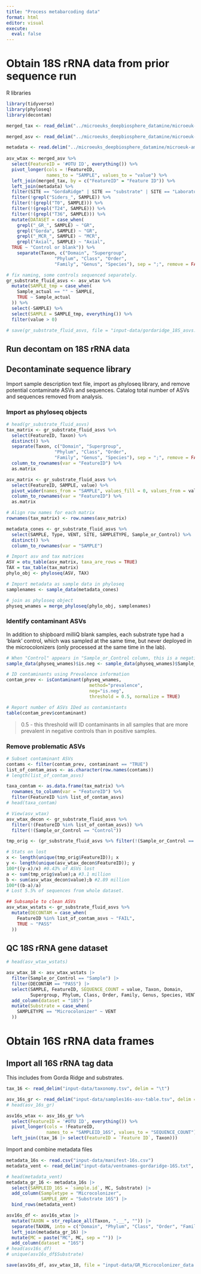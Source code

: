 ```yaml
---
title: "Process metabarcoding data"
format: html
editor: visual
execute: 
  eval: false
---
```


# Obtain 18S rRNA data from prior sequence run

R libraries

```r
library(tidyverse)
library(phyloseq)
library(decontam)
```

```r
merged_tax <- read_delim("../microeuks_deepbiosphere_datamine/microeuk-amplicon-survey/data-input/taxonomy.tsv", delim = "\t")

merged_asv <- read_delim("../microeuks_deepbiosphere_datamine/microeuk-amplicon-survey/data-input/microeuk-merged-asv-table.tsv", delim = "\t", skip = 1)

metadata <- read.delim("../microeuks_deepbiosphere_datamine/microeuk-amplicon-survey/data-input/samplelist-metadata.txt")
 
asv_wtax <- merged_asv %>%
  select(FeatureID = '#OTU ID', everything()) %>%
  pivot_longer(cols = !FeatureID,
               names_to = "SAMPLE", values_to = "value") %>%
  left_join(merged_tax, by = c("FeatureID" = "Feature ID")) %>%
  left_join(metadata) %>%
  filter(SITE == "GordaRidge" | SITE == "substrate" | SITE == "Laboratory") %>%
  filter(!grepl("Siders_", SAMPLE)) %>%
  filter(!(grepl("T0", SAMPLE))) %>%
  filter(!(grepl("T24", SAMPLE))) %>%
  filter(!(grepl("T36", SAMPLE))) %>%
  mutate(DATASET = case_when(
    grepl("_GR_", SAMPLE) ~ "GR",
    grepl("Gorda", SAMPLE) ~ "GR",
    grepl("_MCR_", SAMPLE) ~ "MCR",
    grepl("Axial", SAMPLE) ~ "Axial",
  TRUE ~ "Control or blank")) %>%
    separate(Taxon, c("Domain", "Supergroup",
                  "Phylum", "Class", "Order",
                  "Family", "Genus", "Species"), sep = ";", remove = FALSE)

# fix naming, some controls sequenced separately.
gr_substrate_fluid_asvs <- asv_wtax %>%
  mutate(SAMPLE_tmp = case_when(
    Sample_actual == "" ~ SAMPLE,
    TRUE ~ Sample_actual
  )) %>%
  select(-SAMPLE) %>%
  select(SAMPLE = SAMPLE_tmp, everything()) %>%
  filter(value > 0)

# save(gr_substrate_fluid_asvs, file = "input-data/gordaridge_18S_asvs.RData")
```

## Run decontam on 18S rRNA data

## Decontaminate sequence library

Import sample description text file, import as phyloseq library, and remove potential contaminate ASVs and sequences. Catalog total number of ASVs and sequences removed from analysis.

### Import as phyloseq objects

```r
# head(gr_substrate_fluid_asvs)
tax_matrix <- gr_substrate_fluid_asvs %>% 
  select(FeatureID, Taxon) %>% 
  distinct() %>% 
  separate(Taxon, c("Domain", "Supergroup", 
                  "Phylum", "Class", "Order",
                  "Family", "Genus", "Species"), sep = ";", remove = FALSE) %>% 
  column_to_rownames(var = "FeatureID") %>% 
  as.matrix

asv_matrix <- gr_substrate_fluid_asvs %>% 
  select(FeatureID, SAMPLE, value) %>% 
  pivot_wider(names_from = "SAMPLE", values_fill = 0, values_from = value) %>% 
  column_to_rownames(var = "FeatureID") %>% 
  as.matrix

# Align row names for each matrix
rownames(tax_matrix) <- row.names(asv_matrix)

metadata_cones <- gr_substrate_fluid_asvs %>% 
  select(SAMPLE, Type, VENT, SITE, SAMPLETYPE, Sample_or_Control) %>% 
  distinct() %>% 
  column_to_rownames(var = "SAMPLE")
```

```r
# Import asv and tax matrices
ASV = otu_table(asv_matrix, taxa_are_rows = TRUE)
TAX = tax_table(tax_matrix)
phylo_obj <- phyloseq(ASV, TAX)

# Import metadata as sample data in phyloseq
samplenames <- sample_data(metadata_cones)

# join as phyloseq object
physeq_wnames = merge_phyloseq(phylo_obj, samplenames)
```

### Identify contaminant ASVs

In addition to shipboard milliQ blank samples, each substrate type had a 'blank' control, which was sampled at the same time, but never deployed in the microcolonizers (only processed at the same time in the lab).

```r
# When "Control" appears in "Sample_or_Control column, this is a negative control"
sample_data(physeq_wnames)$is.neg <- sample_data(physeq_wnames)$Sample_or_Control == "Control"
```

```r
# ID contaminants using Prevalence information
contam_prev <- isContaminant(physeq_wnames, 
                               method="prevalence", 
                               neg="is.neg", 
                               threshold = 0.5, normalize = TRUE) 

# Report number of ASVs IDed as contamintants
table(contam_prev$contaminant)
```

> 0.5 - this threshold will ID contaminants in all samples that are more prevalent in negative controls than in positive samples.

### Remove problematic ASVs

```r
# Subset contaminant ASVs
contams <- filter(contam_prev, contaminant == "TRUE")
list_of_contam_asvs <- as.character(row.names(contams))
# length(list_of_contam_asvs)

taxa_contam <- as.data.frame(tax_matrix) %>% 
  rownames_to_column(var = "FeatureID") %>% 
  filter(FeatureID %in% list_of_contam_asvs)
# head(taxa_contam)
```

```r
# View(asv_wtax)
asv_wtax_decon <- gr_substrate_fluid_asvs %>% 
  filter(!(FeatureID %in% list_of_contam_asvs)) %>% 
  filter(!(Sample_or_Control == "Control"))

tmp_orig <- (gr_substrate_fluid_asvs %>% filter(!(Sample_or_Control == "Control")))

# Stats on lost
x <- length(unique(tmp_orig$FeatureID)); x
y <- length(unique(asv_wtax_decon$FeatureID)); y
100*((y-x)/x) #0.43% of ASVs lost
a <- sum(tmp_orig$value);a #3.1 million
b <- sum(asv_wtax_decon$value);b #2.89 million 
100*((b-a)/a)
# Lost 5.5% of sequences from whole dataset.

## Subsample to clean ASVs
asv_wtax_wstats <- gr_substrate_fluid_asvs %>% 
  mutate(DECONTAM = case_when(
    FeatureID %in% list_of_contam_asvs ~ "FAIL",
    TRUE ~ "PASS"
  ))
```

## QC 18S rRNA gene dataset

```r
# head(asv_wtax_wstats)

asv_wtax_18 <- asv_wtax_wstats |> 
  filter(Sample_or_Control == "Sample") |> 
  filter(DECONTAM == "PASS") |> 
  select(SAMPLE, FeatureID, SEQUENCE_COUNT = value, Taxon, Domain,
         Supergroup, Phylum, Class, Order, Family, Genus, Species, VENT, COORDINATES, SITE, SAMPLEID, SAMPLETYPE, DEPTH, temp, pH, percseawater, mg, h2, h2s, ch4, ProkConc, MC = Type) |> 
  add_column(dataset = "18S") |> 
  mutate(Substrate = case_when(
    SAMPLETYPE == "Microcolonizer" ~ VENT
  ))
```

# Obtain 16S rRNA data frames

## Import all 16S rRNA tag data

This includes from Gorda Ridge and substrates.

```r
tax_16 <- read_delim("input-data/taxonomy.tsv", delim = "\t")
```

```r
asv_16s_gr <- read_delim("input-data/samples16s-asv-table.tsv", delim = "\t", skip = 1)
# head(asv_16s_gr)
```

```r
asv16s_wtax <- asv_16s_gr %>%
  select(FeatureID = '#OTU ID', everything()) %>%
  pivot_longer(cols = !FeatureID,
               names_to = "SAMPLEID_16S", values_to = "SEQUENCE_COUNT") %>%
  left_join((tax_16 |> select(FeatureID = `Feature ID`, Taxon)))
```

Import and combine metadata files

```r
metadata_16s <- read.csv("input-data/manifest-16s.csv")
metadata_vent <- read_delim("input-data/ventnames-gordaridge-16S.txt", delim = "\t")

# head(metadata_vent)
metadata_gr_16 <- metadata_16s |> 
  select(SAMPLEID_16S = `sample.id`, MC, Substrate) |> 
  add_column(Sampletype = "Microcolonizer",
             SAMPLE_AMY = "Substrate 16S") |> 
  bind_rows(metadata_vent)
```

```r
asv16s_df <- asv16s_wtax |> 
  mutate(TAXON = str_replace_all(Taxon, ".__", "")) |> 
  separate(TAXON, into = c("Domain", "Phylum", "Class", "Order", "Family", "Genus", "Species"), remove = FALSE, sep = "; ") |> 
  left_join(metadata_gr_16) |> 
  mutate(MC = paste("MC", MC, sep = "")) |> 
  add_column(dataset = "16S")
# head(asv16s_df)
# unique(asv16s_df$Substrate)
```

```r
save(asv16s_df, asv_wtax_18, file = "input-data/GR_Microcolonizer_data.RData")
```
